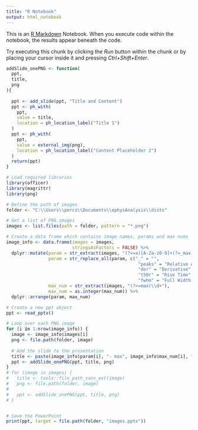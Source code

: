 ```yaml
---
title: "R Notebook"
output: html_notebook
---
```


This is an [R Markdown](http://rmarkdown.rstudio.com) Notebook. When you execute code within the notebook, the results appear beneath the code. 

Try executing this chunk by clicking the *Run* button within the chunk or by placing your cursor inside it and pressing *Ctrl+Shift+Enter*. 


```r
addSlide_onePNG <- function(
  ppt,
  title,
  png
){
  
  ppt <- add_slide(ppt, "Title and Content")
  ppt <- ph_with(
    ppt,
    value = title,
    location = ph_location_label("Title 1")
  )
  ppt <- ph_with(
    ppt,
    value = external_img(png),
    location = ph_location_label("Content Placeholder 2")
  )
  return(ppt)
}
```

```r
# Load required libraries
library(officer)
library(magrittr)
library(png)

# Define the path of images
folder <- "C:\\Users\\percs\\Documents\\ephysAnalysis\\dists" 

# Get a list of PNG images
images <- list.files(path = folder, pattern = "*.png")

# Create a data frame which contains image names, params and max nums
image_info <- data.frame(images = images,
                         stringsAsFactors = FALSE) %>%
  dplyr::mutate(param = str_extract(images, "(?<=a)[A-Za-z0-9]+(?=_max)"),
                param = str_replace_all(param, c("_" = "",
                                                  "peaks" = "Relative Amplitude",
                                                  "der" = "Derivative",
                                                  "t50r" = "Rise Time",
                                                  "fwhm" = "Full Width Half Maximum")),
                max_num = str_extract(images, "(?<=max)\\d+"),
                max_num = as.integer(max_num)) %>%
  dplyr::arrange(param, max_num)

# Create a new ppt object
ppt <- read_pptx()

# Loop over each PNG image
for (i in 1:nrow(image_info)) {
  image <- image_info$images[i]
  png <- file.path(folder, image)
  
  # Add the slide to the presentation
  title <- paste(image_info$param[i], "- max", image_info$max_num[i], "events")
  ppt <- addSlide_onePNG(ppt, title, png)
}
# for (image in images) {
#   title <- tools::file_path_sans_ext(image)
#   png <- file.path(folder, image)
#   
#   ppt <- addSlide_onePNG(ppt, title, png)
# }


# Save the PowerPoint
print(ppt, target = file.path(folder, "images.pptx"))
```

